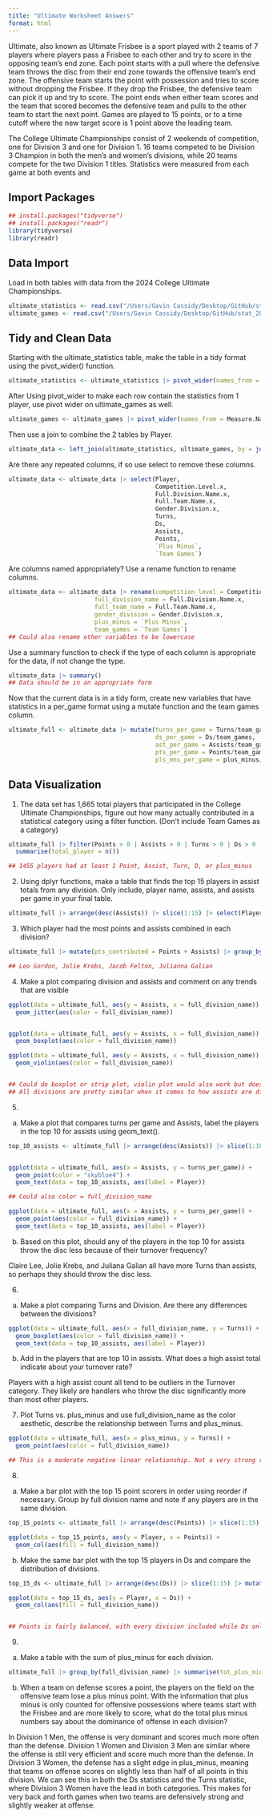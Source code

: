 ```yaml
---
title: "Ultimate Worksheet Answers"
format: html
---
```


Ultimate, also known as Ultimate Frisbee is a sport played with 2 teams of 7 players where players pass a Frisbee to each other and try to score in the opposing team's end zone. Each point starts with a pull where the defensive team throws the disc from their end zone towards the offensive team's end zone. The offensive team starts the point with possession and tries to score without dropping the Frisbee. If they drop the Frisbee, the defensive team can pick it up and try to score. The point ends when either team scores and the team that scored becomes the defensive team and pulls to the other team to start the next point. Games are played to 15 points, or to a time cutoff where the new target score is 1 point above the leading team.

The College Ultimate Championships consist of 2 weekends of competition, one for Division 3 and one for Division 1. 16 teams competed to be Division 3 Champion in both the men's and women's divisions, while 20 teams compete for the two Division 1 titles. Statistics were measured from each game at both events and 

## Import Packages

```r
## install.packages("tidyverse")
## install.packages("readr")
library(tidyverse)
library(readr)
```

## Data Import

Load in both tables with data from the 2024 College Ultimate Championships.
```r
ultimate_statistics <- read.csv("/Users/Gavin Cassidy/Desktop/GitHub/stat_289_score2/gacass21/Ultimate/data_repo/ultimate_total.csv")
ultimate_games <- read.csv("/Users/Gavin Cassidy/Desktop/GitHub/stat_289_score2/gacass21/Ultimate/data_repo/ultimate_per_game.csv")
```


## Tidy and Clean Data

Starting with the ultimate_statistics table, make the table in a tidy format using the pivot_wider() function.

```r
ultimate_statistics <- ultimate_statistics |> pivot_wider(names_from = Measure.Names, values_from = Measure.Values)
```

After Using pivot_wider to make each row contain the statistics from 1 player, use pivot wider on ultimate_games as well.

```r
ultimate_games <- ultimate_games |> pivot_wider(names_from = Measure.Names, values_from = Measure.Values)
```

Then use a join to combine the 2 tables by Player.

```r
ultimate_data <- left_join(ultimate_statistics, ultimate_games, by = join_by(Player))
```

Are there any repeated columns, if so use select to remove these columns.

```r
ultimate_data <- ultimate_data |> select(Player, 
                                         Competition.Level.x, 
                                         Full.Division.Name.x, 
                                         Full.Team.Name.x, 
                                         Gender.Division.x, 
                                         Turns, 
                                         Ds, 
                                         Assists, 
                                         Points, 
                                         `Plus Minus`, 
                                         `Team Games`)
```

Are columns named appropriately? Use a rename function to rename columns.

```r
ultimate_data <- ultimate_data |> rename(competition_level = Competition.Level.x, 
                        full_division_name = Full.Division.Name.x, 
                        full_team_name = Full.Team.Name.x,
                        gender_division = Gender.Division.x,
                        plus_minus = `Plus Minus`,
                        team_games = `Team Games`)
## Could also rename other variables to be lowercase
```

Use a summary function to check if the type of each column is appropriate for the data, if not change the type.

```r
ultimate_data |> summary()
## Data should be in an appropriate form
```


Now that the current data is in a tidy form, create new variables that have statistics in a per_game format using a mutate function and the team games column.

```r
ultimate_full <- ultimate_data |> mutate(turns_per_game = Turns/team_games, 
                                         ds_per_game = Ds/team_games,
                                         ast_per_game = Assists/team_games,
                                         pts_per_game = Points/team_games,
                                         pls_mns_per_game = plus_minus/team_games)
```

## Data Visualization

1. The data set has 1,665 total players that participated in the College Ultimate Championships, figure out how many actually contributed in a statistical category using a filter function. (Don't include Team Games as a category)

```r
ultimate_full |> filter(Points > 0 | Assists > 0 | Turns > 0 | Ds > 0 | plus_minus != 0) |> 
  summarise(total_player = n())

## 1455 players had at least 1 Point, Assist, Turn, D, or plus_minus
```


2. Using dplyr functions, make a table that finds the top 15 players in assist totals from any division. Only include, player name, assists, and assists per game in your final table.

```r
ultimate_full |> arrange(desc(Assists)) |> slice(1:15) |> select(Player, Assists, ast_per_game)
```

3. Which player had the most points and assists combined in each division?

```r
ultimate_full |> mutate(pts_contributed = Points + Assists) |> group_by(full_division_name) |> arrange(desc(pts_contributed)) |> select(Player, Points, Assists, pts_contributed) |> slice(1)

## Leo Gordon, Jolie Krebs, Jacob Felton, Julianna Galian
```


4. Make a plot comparing division and assists and comment on any trends that are visible

```r
ggplot(data = ultimate_full, aes(y = Assists, x = full_division_name)) +
  geom_jitter(aes(color = full_division_name))


ggplot(data = ultimate_full, aes(y = Assists, x = full_division_name)) +
  geom_boxplot(aes(color = full_division_name))

ggplot(data = ultimate_full, aes(y = Assists, x = full_division_name)) +
  geom_violin(aes(color = full_division_name))


## Could do boxplot or strip plot, violin plot would also work but doesn't display the data very well
## All divisions are pretty similar when it comes to how assists are distibuted
```


5. 

a. Make a plot that compares turns per game and Assists, label the players in the top 10 for assists using geom_text().

```r
top_10_assists <- ultimate_full |> arrange(desc(Assists)) |> slice(1:10)


ggplot(data = ultimate_full, aes(x = Assists, y = turns_per_game)) +
  geom_point(color = "skyblue4") +
  geom_text(data = top_10_assists, aes(label = Player))

## Could also color = full_division_name

ggplot(data = ultimate_full, aes(x = Assists, y = turns_per_game)) +
  geom_point(aes(color = full_division_name)) +
  geom_text(data = top_10_assists, aes(label = Player))
```


b. Based on this plot, should any of the players in the top 10 for assists throw the disc less because of their turnover frequency?

Claire Lee, Jolie Krebs, and Juliana Galian all have more Turns than assists, so perhaps they should throw the disc less. 



6. 

a. Make a plot comparing Turns and Division. Are there any differences between the divisions?

```r
ggplot(data = ultimate_full, aes(x = full_division_name, y = Turns)) +
  geom_boxplot(aes(color = full_division_name)) +
  geom_text(data = top_10_assists, aes(label = Player))
```

b. Add in the players that are top 10 in assists. What does a high assist total indicate about your turnover rate?

Players with a high assist count all tend to be outliers in the Turnover category. They likely are handlers who throw the disc significantly more than most other players.


7. Plot Turns vs. plus_minus and use full_division_name as the color aesthetic, describe the relationship between Turns and plus_minus.

```r
ggplot(data = ultimate_full, aes(x = plus_minus, y = Turns)) +
  geom_point(aes(color = full_division_name))

## This is a moderate negative linear relationship. Not a very strong relationship, but there is definitely a correlation between large amounts of turnovers and a lower plus/minus.
```


8. 

a. Make a bar plot with the top 15 point scorers in order using reorder if necessary. Group by full division name and note if any players are in the same division.

```r
top_15_points <- ultimate_full |> arrange(desc(Points)) |> slice(1:15) |> mutate(Player = reorder(Player, Points))

ggplot(data = top_15_points, aes(y = Player, x = Points)) +
  geom_col(aes(fill = full_division_name))
```

b. Make the same bar plot with the top 15 players in Ds and compare the distribution of divisions.

```r
top_15_ds <- ultimate_full |> arrange(desc(Ds)) |> slice(1:15) |> mutate(Player = reorder(Player, Ds))

ggplot(data = top_15_ds, aes(y = Player, x = Ds)) +
  geom_col(aes(fill = full_division_name))


## Points is fairly balanced, with every division included while Ds only has the women's divisions, with D3 taking 11 of the top 15 spots.
```


9. 

a. Make a table with the sum of plus_minus for each division. 
```r
ultimate_full |> group_by(full_division_name) |> summarise(tot_plus_minus = sum(plus_minus))
```


b. When a team on defense scores a point, the players on the field on the offensive team lose a plus minus point. With the information that plus minus is only counted for offensive possessions where teams start with the Frisbee and are more likely to score, what do the total plus minus numbers say about the dominance of offense in each division?

In Division 1 Men, the offense is very dominant and scores much more often than the defense. Division 1 Women and Division 3 Men are similar where the offense is still very efficient and score much more than the defense. In Division 3 Women, the defense has a slight edge in plus_minus, meaning that teams on offense scores on slightly less than half of all points in this division. We can see this in both the Ds statistics and the Turns statistic, where Division 3 Women have the lead in both categories. This makes for very back and forth games when two teams are defensively strong and slightly weaker at offense.




